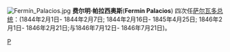 [[File:Fermín_Palacios.jpg|thumb]]
'''费尔明·帕拉西奥斯'''('''Fermín Palacios''') 四次任[[萨尔瓦多总统|萨尔瓦多总统]]：(1844年2月1日- 1844年2月7日; 1844年2月16日- 1845年4月25日; 1846年2月1日- 1846年2月21日;与1846年7月12日- 1846年7月21日)。
{{萨尔瓦多总统}}
[[Category:萨尔瓦多总统|P]]